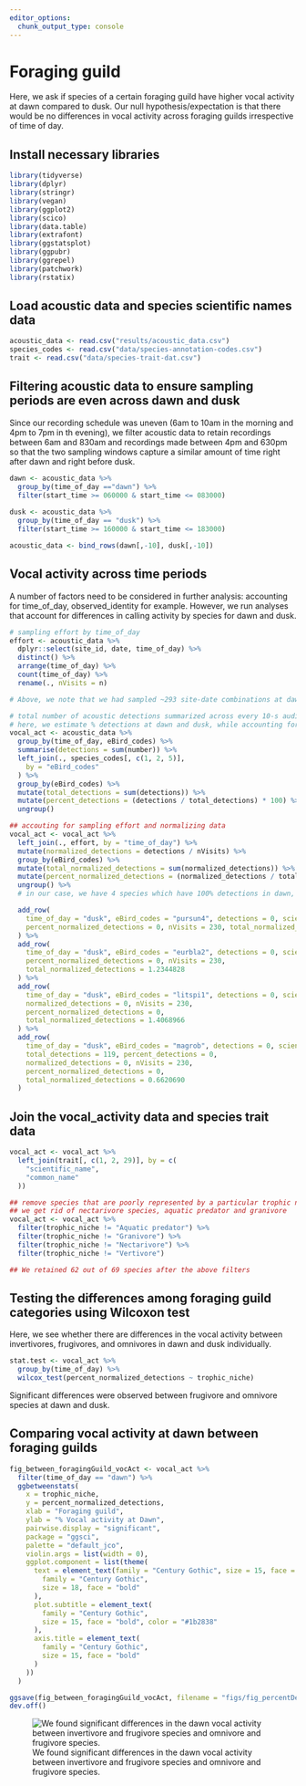 ```yaml
---
editor_options: 
  chunk_output_type: console
---
```


# Foraging guild  

Here, we ask if species of a certain foraging guild have higher vocal activity at dawn compared to dusk. Our null hypothesis/expectation is that there would be no differences in vocal activity across foraging guilds irrespective of time of day.  

## Install necessary libraries
```r
library(tidyverse)
library(dplyr)
library(stringr)
library(vegan)
library(ggplot2)
library(scico)
library(data.table)
library(extrafont)
library(ggstatsplot)
library(ggpubr)
library(ggrepel)
library(patchwork)
library(rstatix)
```

## Load acoustic data and species scientific names data
```r
acoustic_data <- read.csv("results/acoustic_data.csv")
species_codes <- read.csv("data/species-annotation-codes.csv")
trait <- read.csv("data/species-trait-dat.csv")
```

## Filtering acoustic data to ensure sampling periods are even across dawn and dusk  

Since our recording schedule was uneven (6am to 10am in the morning and 4pm to 7pm in th evening), we filter acoustic data to retain recordings between 6am and 830am and recordings made between 4pm and 630pm so that the two sampling windows capture a similar amount of time right after dawn and right before dusk. 

```r
dawn <- acoustic_data %>%
  group_by(time_of_day =="dawn") %>%
  filter(start_time >= 060000 & start_time <= 083000)
  
dusk <- acoustic_data %>%
  group_by(time_of_day == "dusk") %>%
  filter(start_time >= 160000 & start_time <= 183000)

acoustic_data <- bind_rows(dawn[,-10], dusk[,-10])
```

## Vocal activity across time periods

A number of factors need to be considered in further analysis: accounting for time_of_day, observed_identity for example. However, we run analyses that account for differences in calling activity by species for dawn and dusk.

```r
# sampling effort by time_of_day
effort <- acoustic_data %>%
  dplyr::select(site_id, date, time_of_day) %>%
  distinct() %>%
  arrange(time_of_day) %>%
  count(time_of_day) %>%
  rename(., nVisits = n)

# Above, we note that we had sampled ~293 site-date combinations at dawn, while ~245 site-date combinations were sampled at dusk

# total number of acoustic detections summarized across every 10-s audio file
# here, we estimate % detections at dawn and dusk, while accounting for sampling effort
vocal_act <- acoustic_data %>%
  group_by(time_of_day, eBird_codes) %>%
  summarise(detections = sum(number)) %>%
  left_join(., species_codes[, c(1, 2, 5)],
    by = "eBird_codes"
  ) %>%
  group_by(eBird_codes) %>%
  mutate(total_detections = sum(detections)) %>%
  mutate(percent_detections = (detections / total_detections) * 100) %>%
  ungroup()

## accouting for sampling effort and normalizing data
vocal_act <- vocal_act %>%
  left_join(., effort, by = "time_of_day") %>%
  mutate(normalized_detections = detections / nVisits) %>%
  group_by(eBird_codes) %>%
  mutate(total_normalized_detections = sum(normalized_detections)) %>%
  mutate(percent_normalized_detections = (normalized_detections / total_normalized_detections) * 100) %>%
  ungroup() %>%
  # in our case, we have 4 species which have 100% detections in dawn, Indian blackbird, Little spiderhunter, Oriental-Magpie Robin and Purple sunbird. For these, we add a additional row specifying no detections in dusk.

  add_row(
    time_of_day = "dusk", eBird_codes = "pursun4", detections = 0, scientific_name = "Cinnyris asiaticus", common_name = "Purple Sunbird", total_detections = 96, percent_detections = 0, normalized_detections = 0,
    percent_normalized_detections = 0, nVisits = 230, total_normalized_detections = 0.6620690
  ) %>%
  add_row(
    time_of_day = "dusk", eBird_codes = "eurbla2", detections = 0, scientific_name = "Turdus simillimus", common_name = "Indian Blackbird", total_detections = 179, percent_detections = 0, normalized_detections = 0,
    percent_normalized_detections = 0, nVisits = 230,
    total_normalized_detections = 1.2344828
  ) %>%
  add_row(
    time_of_day = "dusk", eBird_codes = "litspi1", detections = 0, scientific_name = "Arachnothera longirostra", common_name = "Little Spiderhunter", total_detections = 204, percent_detections = 0,
    normalized_detections = 0, nVisits = 230,
    percent_normalized_detections = 0,
    total_normalized_detections = 1.4068966
  ) %>%
  add_row(
    time_of_day = "dusk", eBird_codes = "magrob", detections = 0, scientific_name = "Copsychus saularis", common_name = "Oriental Magpie-Robin", 
    total_detections = 119, percent_detections = 0,
    normalized_detections = 0, nVisits = 230, 
    percent_normalized_detections = 0,
    total_normalized_detections = 0.6620690
  )
```


## Join the vocal_activity data and species trait data
```r
vocal_act <- vocal_act %>%
  left_join(trait[, c(1, 2, 29)], by = c(
    "scientific_name",
    "common_name"
  ))

## remove species that are poorly represented by a particular trophic niche
## we get rid of nectarivore species, aquatic predator and granivore
vocal_act <- vocal_act %>%
  filter(trophic_niche != "Aquatic predator") %>%
  filter(trophic_niche != "Granivore") %>%
  filter(trophic_niche != "Nectarivore") %>%
  filter(trophic_niche != "Vertivore")

## We retained 62 out of 69 species after the above filters
```

## Testing the differences among foraging guild categories using Wilcoxon test

Here, we see whether there are differences in the vocal activity between invertivores, frugivores, and omnivores in dawn and dusk individually.

```r
stat.test <- vocal_act %>%
  group_by(time_of_day) %>%
  wilcox_test(percent_normalized_detections ~ trophic_niche)
```

Significant differences were observed between frugivore and omnivore species at dawn and dusk. 

## Comparing vocal activity at dawn between foraging guilds

```r
fig_between_foragingGuild_vocAct <- vocal_act %>%
  filter(time_of_day == "dawn") %>%
  ggbetweenstats(
    x = trophic_niche,
    y = percent_normalized_detections,
    xlab = "Foraging guild",
    ylab = "% Vocal activity at Dawn",
    pairwise.display = "significant",
    package = "ggsci",
    palette = "default_jco",
    violin.args = list(width = 0),
    ggplot.component = list(theme(
      text = element_text(family = "Century Gothic", size = 15, face = "bold"), plot.title = element_text(
        family = "Century Gothic",
        size = 18, face = "bold"
      ),
      plot.subtitle = element_text(
        family = "Century Gothic",
        size = 15, face = "bold", color = "#1b2838"
      ),
      axis.title = element_text(
        family = "Century Gothic",
        size = 15, face = "bold"
      )
    ))
  )

ggsave(fig_between_foragingGuild_vocAct, filename = "figs/fig_percentDetections_vs_foragingGuild.png", width = 16, height = 14, device = png(), units = "in", dpi = 300)
dev.off()
```

![We found significant differences in the dawn vocal activity between invertivore and frugivore species and omnivore and frugivore species.](figs/fig_percentDetections_vs_foragingGuild.png)
